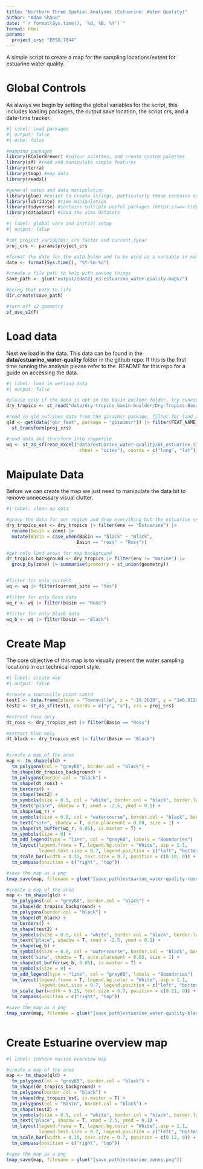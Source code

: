 ```yaml
---
title: "Northern Three Spatial Analyses (Estuarine: Water Quality)"
author: "Adam Shand"
date: "`r format(Sys.time(), '%d, %B, %Y')`"
format: html
params:
  project_crs: "EPSG:7844"
---
```


A simple script to create a map for the sampling locations/extent for estuarine water quality. 

# Global Controls

As always we begin by setting the global variables for the script, this includes loading packages, the output save location, the script crs, and a date-time tracker.

```r
#| label: Load packages
#| output: false
#| echo: false

#mapping packages
library(RColorBrewer) #colour palettes, and create custom palettes
library(sf) #read and manipulate simple features
library(terra)
library(tmap) #map data
library(readxl)

#general setup and data manipulation
library(glue) #easier to create strings, particularly those contains variables
library(lubridate) #time manipulation
library(tidyverse) #contains multiple useful packages (https://www.tidyverse.org/packages/)
library(dataaimsr) #load the aims datasets
```

```r
#| label: global vars and initial setup
#| output: false

#set project variables: crs factor and current_fyear
proj_crs <- params$project_crs

#format the date for the path below and to be used as a variable in naming later
date <- format(Sys.time(), "%Y-%m-%d")

#create a file path to help with saving things
save_path <- glue("output/{date}_n3-estuarine_water-quality-maps/")

#bring that path to life
dir.create(save_path)

#turn off s2 geometry
sf_use_s2(F)

```

# Load data

Next we load in the data. This data can be found in the **data/estuarine_water-quality** folder in the github repo. If this is the first time running the analysis please refer to the .README for this repo for a guide on accessing the data.

```r
#| label: load in wetland data
#| output: false

#please note if the data is not in the basin builder folder, try running the basin builder script
dry_tropics <- st_read("data/dry-tropics_basin-builder/Dry-Tropics-Basins-Detailed.shp") |> st_transform(proj_crs)

#read in qld outlines data from the gisaimsr package, filter for land and islands, update crs
qld <- get(data("gbr_feat", package = "gisaimsr")) |> filter(FEAT_NAME %in% c("Mainland", "Island")) |> 
  st_transform(proj_crs)

#read data and transform into shapefile
wq <- st_as_sf(read_excel("data/estuarine_water-quality/DT_estuarine_sites_gv_lor_sf_area_raw.xlsx",
                           sheet = "sites"), coords = c("long", "lat")) |> st_set_crs(proj_crs)

```

# Maipulate Data

Before we can create the map we just need to manipulate the data bit to remove unnecessary visual clutter.

```r
#| label: clean up data

#group the data for our region and drop everything but the estuarine sections
dry_tropics_est <- dry_tropics |> filter(env == "Estuarine") |> 
  rename(Basin = zone) |> 
  mutate(Basin = case_when(Basin == "black" ~ "Black",
                          Basin == "ross" ~ "Ross"))

#get only land areas for map background
dr_tropics_background <- dry_tropics |> filter(env != "marine") |> 
  group_by(zone) |> summarise(geometry = st_union(geometry))


#filter for only current
wq <- wq |> filter(current_site == "Yes")

#filter for only Ross data
wq_r <- wq |> filter(basin == "Ross")

#filter for only Black data
wq_b <- wq |> filter(basin == "Black")


```

# Create Map

The core objective of this map is to visually present the water sampling locations in our technical report style.

```r
#| label: create map
#| output: false

#create a townsville point coord
test1 <- data.frame(place = "Townsville", x = "-19.2610", y = "146.8129")
test2 <- st_as_sf(test1, coords = c("y", "x"), crs = proj_crs)

#extract ross only
dt_ross <- dry_tropics_est |> filter(Basin == "Ross")

#extract blac only
dt_black <- dry_tropics_est |> filter(Basin == "Black")


#create a map of the area
map <- tm_shape(qld) +
  tm_polygons(col = "grey80", border.col = "black") +
  tm_shape(dr_tropics_background) +
  tm_polygons(border.col = "black") +
  tm_shape(dt_ross) +
  tm_borders() +
  tm_shape(test2) +
  tm_symbols(size = 0.5, col = "white", border.col = "black", border.lwd = 2, shape = 23) +
  tm_text("place", shadow = T, xmod = -2.5, ymod = 0.1) +
  tm_shape(wq_r) +
  tm_symbols(size = 0.8, col = "watercourse", border.col = "black", border.lwd = 2, shape = 21) +
  tm_text("site", shadow = T, auto.placement = 0.08, size = 1) +
  tm_shape(st_buffer(wq_r, 0.05), is.master = T) +
  tm_symbols(size = 0) +
  tm_add_legend(type = "line", col = "grey60", labels = "Boundaries")  +
  tm_layout(legend.frame = T, legend.bg.color = "White", asp = 1.1, 
            legend.text.size = 0.7, legend.position = c("left", "bottom")) +
  tm_scale_bar(width = 0.15, text.size = 0.7, position = c(0.18, 0)) +
  tm_compass(position = c("right", "top"))

#save the map as a png
tmap_save(map, filename = glue("{save_path}estuarine_water-quality-ross.png"))

#create a map of the area
map <- tm_shape(qld) +
  tm_polygons(col = "grey80", border.col = "black") +
  tm_shape(dr_tropics_background) +
  tm_polygons(border.col = "black") +
  tm_shape(dt_black) +
  tm_borders() +
  tm_shape(test2) +
  tm_symbols(size = 0.5, col = "white", border.col = "black", border.lwd = 2, shape = 23) +
  tm_text("place", shadow = T, xmod = -2.5, ymod = 0.1) +
  tm_shape(wq_b) +
  tm_symbols(size = 0.8, col = "watercourse", border.col = "black", border.lwd = 2, shape = 21) +
  tm_text("site", shadow = T, auto.placement = 0.05, size = 1) +
  tm_shape(st_buffer(wq_b, 0.05), is.master = T) +
  tm_symbols(size = 0) +
  tm_add_legend(type = "line", col = "grey60", labels = "Boundaries")  +
  tm_layout(legend.frame = T, legend.bg.color = "White", asp = 1.1, 
            legend.text.size = 0.7, legend.position = c("left", "bottom")) +
  tm_scale_bar(width = 0.15, text.size = 0.7, position = c(0.21, 0)) +
  tm_compass(position = c("right", "top"))

#save the map as a png
tmap_save(map, filename = glue("{save_path}estuarine_water-quality-black.png"))



```


# Create Estuarine overview map

```r
#| label: inshore marine overview map

#create a map of the area
map <- tm_shape(qld) +
  tm_polygons(col = "grey80", border.col = "black") +
  tm_shape(dr_tropics_background) +
  tm_polygons(border.col = "black") +
  tm_shape(dry_tropics_est, is.master = T) +
  tm_polygons(col = "Basin", border.col = "black") +
  tm_shape(test2) +
  tm_symbols(size = 0.5, col = "white", border.col = "black", border.lwd = 2, shape = 23) +
  tm_text("place", shadow = T, xmod = 2.5, ymod = 0.1) +
  tm_layout(legend.frame = T, legend.bg.color = "White", asp = 1.1, 
            legend.text.size = 0.7, legend.position = c("left", "bottom")) +
  tm_scale_bar(width = 0.15, text.size = 0.7, position = c(0.12, 0)) +
  tm_compass(position = c("right", "top"))

#save the map as a png
tmap_save(map, filename = glue("{save_path}estuarine_zones.png"))

```
